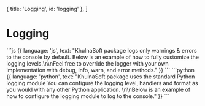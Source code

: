  { title: 'Logging', id: 'logging' },
]

# Logging

<LanguageSpecificText>
  ```js {{ language: 'js', text: "KhulnaSoft package logs only warnings & errors to the console by default. Below is an example of how to fully customize the logging levels.\n\nFeel free to override the logger with your own implementation with debug, info, warn, and error methods." }}
  ```
  ```python {{ language: 'python', text: "KhulnaSoft package uses the standard Python logging module You can configure the logging level, handlers and format as you would with any other Python application. \n\nBelow is an example of how to configure the logging module to log to the console." }}
  ```
</LanguageSpecificText>

<CodeGroupAutoload path="logging/khulnasoft_logging" isRunnable={false} />
